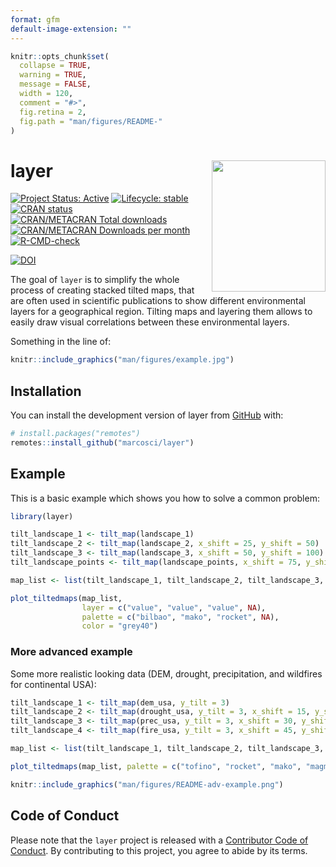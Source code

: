 ```yaml
---
format: gfm
default-image-extension: ""
---
```


<!-- README.md is generated from README.qmd. Please edit that file -->

```r
knitr::opts_chunk$set(
  collapse = TRUE,
  warning = TRUE,
  message = FALSE,
  width = 120,
  comment = "#>",
  fig.retina = 2,
  fig.path = "man/figures/README-"
)
```


# layer <a><img src='man/figures/logo.svg' align="right" height=210 width=182/></a>

<!-- badges: start -->

[![Project Status: Active](https://www.repostatus.org/badges/latest/active.svg)](https://www.repostatus.org/#active)
[![Lifecycle: stable](https://img.shields.io/badge/lifecycle-stable-brightgreen.svg)](https://lifecycle.r-lib.org/articles/stages.html#stable){target="_blank"} [![CRAN status](https://www.r-pkg.org/badges/version/layer)](https://CRAN.R-project.org/package=layer){target="_blank"}
[![CRAN/METACRAN Total downloads](https://cranlogs.r-pkg.org/badges/grand-total/layer?color=blue)](https://CRAN.R-project.org/package=layer){target="_blank"}
[![CRAN/METACRAN Downloads per month](https://cranlogs.r-pkg.org/badges/layer?color=blue)](https://CRAN.R-project.org/package=layer){target="_blank"}
[![R-CMD-check](https://github.com/marcosci/layer/actions/workflows/R-CMD-check.yaml/badge.svg)](https://github.com/marcosci/layer/actions/workflows/R-CMD-check.yaml)

[![DOI](https://zenodo.org/badge/DOI/10.32614/CRAN.package.layer.svg)](https://doi.org/10.32614/CRAN.package.layer)

<!-- badges: end -->

The goal of `layer` is to simplify the whole process of creating stacked tilted maps, that are often used in scientific publications to show different environmental
layers for a geographical region. Tilting maps and layering them allows to easily draw visual correlations between these environmental layers.

Something in the line of:

```r
knitr::include_graphics("man/figures/example.jpg")
```

## Installation

You can install the development version of layer from [GitHub](https://github.com/) with:

```r
# install.packages("remotes")
remotes::install_github("marcosci/layer")
```

## Example

This is a basic example which shows you how to solve a common problem:

```r
library(layer)

tilt_landscape_1 <- tilt_map(landscape_1)
tilt_landscape_2 <- tilt_map(landscape_2, x_shift = 25, y_shift = 50)
tilt_landscape_3 <- tilt_map(landscape_3, x_shift = 50, y_shift = 100)
tilt_landscape_points <- tilt_map(landscape_points, x_shift = 75, y_shift = 150)

map_list <- list(tilt_landscape_1, tilt_landscape_2, tilt_landscape_3, tilt_landscape_points)

plot_tiltedmaps(map_list,
                layer = c("value", "value", "value", NA),
                palette = c("bilbao", "mako", "rocket", NA),
                color = "grey40")
```

### More advanced example

Some more realistic looking data (DEM, drought, precipitation, and wildfires for continental USA): 

```r
tilt_landscape_1 <- tilt_map(dem_usa, y_tilt = 3)
tilt_landscape_2 <- tilt_map(drought_usa, y_tilt = 3, x_shift = 15, y_shift = 25)
tilt_landscape_3 <- tilt_map(prec_usa, y_tilt = 3, x_shift = 30, y_shift = 50)
tilt_landscape_4 <- tilt_map(fire_usa, y_tilt = 3, x_shift = 45, y_shift = 65)

map_list <- list(tilt_landscape_1, tilt_landscape_2, tilt_landscape_3, tilt_landscape_4)

plot_tiltedmaps(map_list, palette = c("tofino", "rocket", "mako", "magma"), direction = c(-1, 1, 1, 1))
```

```r
knitr::include_graphics("man/figures/README-adv-example.png")
```

## Code of Conduct

Please note that the `layer` project is released with a [Contributor Code of Conduct](https://contributor-covenant.org/version/2/0/CODE_OF_CONDUCT.html).
By contributing to this project, you agree to abide by its terms.
